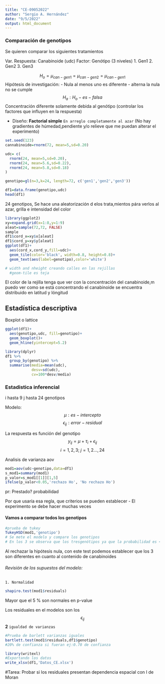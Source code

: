 ---
title: "CE-09052022"
author: "Sergio A. Hernández"
date: "9/5/2022"
output: html_document
---

### Comparación de genotipos

Se quieren comparar los siguientes tratamientos

Var. Respuesta: Canabinoide (udc)
Factor: Genótipo (3 niveles)
        1. Gen1
        2. Gen2
        3. Gen3
    
$$H_o=\mu_{can-gen1}=\mu_{can-gen2}=\mu_{can-gen1}$$
Hipótesis de investigación: 
- Nula al menos uno es diferente
- alterna la nula no se cumple
$$H_a: H_o-es-falsa$$
Concentración diferente solamente debida al genótipo
(controlar los factores que influyen en la respuesta)


- Diseño: **Factorial simple** `En arreglo completamente al azar`
(No hay gradientes de húmedad,pendiente y/o relieve que me puedan alterar el experimento)

```{r}
set.seed(123)
cannabinoide=rnorm(72, mean=5,sd=0.20)

udc= c(
  rnorm(24, mean=5,sd=0.20),
  rnorm(24, mean=5.6,sd=0.22),
  rnorm(24, mean=5.8,sd=0.18)
)

genotipo=gl(n=3,k=24, length=72, c('gen1','gen2','gen3'))

df1=data.frame(genotipo,udc)
head(df1)
```
24 genotipos, Se hace una aleatorización d elos trata,mientos pára verlos al azar, grilla e intensidad del color

```{r}
library(ggplot2)
xy=expand.grid(x=1:8,y=1:9)
aleat=sample(72,72, FALSE)
sample
df1$cord_x=xy$x[aleat]
df1$cord_y=xy$y[aleat]
ggplot(df1)+
  aes(cord_x,cord_y,fill=udc)+
  geom_tile(color='black', width=0.8, height=0.8)+
  geom_text(aes(label=genotipo),color='white')

# width and nheight creando calles en las rejillas
  #geom-tile es teja 
```
El color de la rejilla tenga que ver con la concentración del canabinoide,m puedo ver como se está concentrando el canabinoide
se encuentra distribuido en latitud y lóngitud

## Estadística descriptiva

Boxplot o lattice

```{r}
ggplot(df1)+
  aes(genotipo,udc, fill=genotipo)+
  geom_boxplot()+
  geom_hline(yintercept=5.2)

```
```{r}
library(dplyr)
df1 %>%
  group_by(genotipo) %>%
  summarise(media=mean(udc),
            desv=sd(udc),
            cv=100*desv/media)
```

### Estadistica inferencial

i hasta 9
j hasta 24 genotipos

Modelo:
$$\mu: es-intercepto$$
$$\epsilon_{ij}: error-residual$$

La respuesta es función del genotipo
$$y_{ij}=\mu+\tau_i+\epsilon_{ij}$$
$$i=1,2,3;\;j=1,2\dots,24$$

Analisis de varianza aov
```{r}
mod1=aov(udc~genotipo,data=df1)
s_mod1=summary(mod1)
p_valor=s_mod1[[1]][1,5]
ifelse(p_valor<0.05,'rechazo Ho', 'No rechazo Ho')
```

pr: Prestado? probabilidad

Por que usaría esa regla, que criterios se pueden establecer
- El experimento se debe hacer muchas veces

#### Vamos a comparar todos los genotipos

```{r}
#prueba de tukey
TukeyHSD(mod1,'genotipo')
# Se mete el modelo y compare los genotipos
# En los 3 se observa que los tresgenótipos ya que la probabilidad es < al 5%


```


Al rechazar la hipótesis nula, con este test podemos establecer que los 3 son diferentes en cuanto al contenido de canabinoides

###### Revisión de los supuestos del modelo:

`1. Normalidad`
```{r}
shapiro.test(mod1$residuals)
```
Mayor que el 5 % son normales en p-value

Los residuales en el modelos son los 
$$\epsilon_{ij}$$
 **2** `igualdad de varianzas` 
```{r}
#Prueba de barlett varianzas iguales
bartlett.test(mod1$residuals,df1$genotipo)
#20% de confianza si fueran ej:0.70 de confianza

```
```{r}
library(writexl)
#Exportando los datos
write_xlsx(df1,'Datos_CE.xlsx')

```

#Tarea: Probar si los residuales presentan dependencia espacial con I de Moran

 














